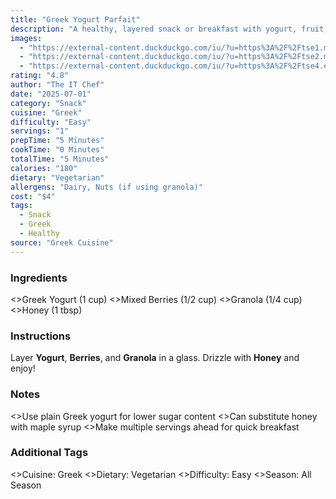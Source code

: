 ```yaml
---
title: "Greek Yogurt Parfait"
description: "A healthy, layered snack or breakfast with yogurt, fruit, and granola."
images:
  - "https://external-content.duckduckgo.com/iu/?u=https%3A%2F%2Ftse1.mm.bing.net%2Fth%2Fid%2FOIP.cdQ1-36bQosdexHU2K7mEwHaLH%3Fr%3D0%26pid%3DApi&f=1&ipt=a2e227a93b48f2979fa5b85b90ac8bfb48412f8ae67ed8bf92036b68c4d017b8&ipo=images"
  - "https://external-content.duckduckgo.com/iu/?u=https%3A%2F%2Ftse2.mm.bing.net%2Fth%2Fid%2FOIP.NtOfJKKxGzHh2VYPBWwTYwHaHa%3Fr%3D0%26pid%3DApi&f=1&ipt=37aed7615477d97c4f3ac99fe32c416b9ebbba2a31a7d21449e41660d088fe7a&ipo=images"
  - "https://external-content.duckduckgo.com/iu/?u=https%3A%2F%2Ftse4.explicit.bing.net%2Fth%2Fid%2FOIP.7CzAPYR8UyTUGfOTf4G1qwHaHa%3Fr%3D0%26pid%3DApi&f=1&ipt=1057e34315c4ebff095383032fa1293e246ebd28e4477868e18e2704473a93e8&ipo=images"
rating: "4.8"
author: "The IT Chef"
date: "2025-07-01"
category: "Snack"
cuisine: "Greek"
difficulty: "Easy"
servings: "1"
prepTime: "5 Minutes"
cookTime: "0 Minutes"
totalTime: "5 Minutes"
calories: "180"
dietary: "Vegetarian"
allergens: "Dairy, Nuts (if using granola)"
cost: "$4"
tags:
  - Snack
  - Greek
  - Healthy
source: "Greek Cuisine"
---
```



### Ingredients

<RecipeIngredients>
  <>Greek Yogurt (1 cup)</>
  <>Mixed Berries (1/2 cup)</>
  <>Granola (1/4 cup)</>
  <>Honey (1 tbsp)</>
</RecipeIngredients>

### Instructions

<RecipeInstructions>
  <RecipeInstructions.Section title="Assemble Parfait">
    <RecipeInstructions.Step>
      Layer <strong>Yogurt</strong>, <strong>Berries</strong>, and <strong>Granola</strong> in a glass.
    </RecipeInstructions.Step>
    <RecipeInstructions.Step>
      Drizzle with <strong>Honey</strong> and enjoy!
    </RecipeInstructions.Step>
  </RecipeInstructions.Section>
</RecipeInstructions>

### Notes

<RecipeNotes>
  <>Use plain Greek yogurt for lower sugar content</>
  <>Can substitute honey with maple syrup</>
  <>Make multiple servings ahead for quick breakfast</>
</RecipeNotes>

### Additional Tags

<RecipeTags>
  <>Cuisine: Greek</>
  <>Dietary: Vegetarian</>
  <>Difficulty: Easy</>
  <>Season: All Season</>
</RecipeTags>
